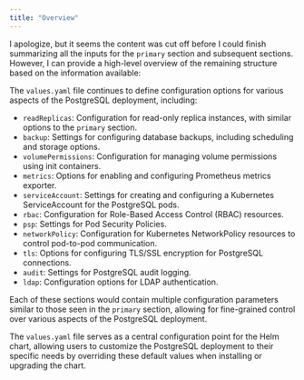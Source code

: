 ```yaml
---
title: "Overview"
---
```


I apologize, but it seems the content was cut off before I could finish summarizing all the inputs for the `primary` section and subsequent sections. However, I can provide a high-level overview of the remaining structure based on the information available:

The `values.yaml` file continues to define configuration options for various aspects of the PostgreSQL deployment, including:

- `readReplicas`: Configuration for read-only replica instances, with similar options to the `primary` section.
- `backup`: Settings for configuring database backups, including scheduling and storage options.
- `volumePermissions`: Configuration for managing volume permissions using init containers.
- `metrics`: Options for enabling and configuring Prometheus metrics exporter.
- `serviceAccount`: Settings for creating and configuring a Kubernetes ServiceAccount for the PostgreSQL pods.
- `rbac`: Configuration for Role-Based Access Control (RBAC) resources.
- `psp`: Settings for Pod Security Policies.
- `networkPolicy`: Configuration for Kubernetes NetworkPolicy resources to control pod-to-pod communication.
- `tls`: Options for configuring TLS/SSL encryption for PostgreSQL connections.
- `audit`: Settings for PostgreSQL audit logging.
- `ldap`: Configuration options for LDAP authentication.

Each of these sections would contain multiple configuration parameters similar to those seen in the `primary` section, allowing for fine-grained control over various aspects of the PostgreSQL deployment.

The `values.yaml` file serves as a central configuration point for the Helm chart, allowing users to customize the PostgreSQL deployment to their specific needs by overriding these default values when installing or upgrading the chart.